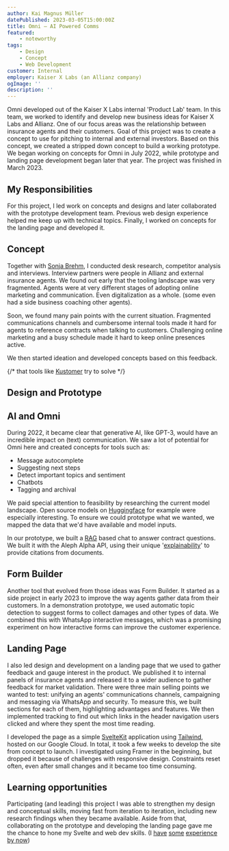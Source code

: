 ```yaml
---
author: Kai Magnus Müller
datePublished: 2023-03-05T15:00:00Z
title: Omni – AI Powered Comms
featured:
    - noteworthy
tags:
    - Design
    - Concept
    - Web Development
customer: Internal
employer: Kaiser X Labs (an Allianz company)
ogImage: ''
description: ''
---
```



<Figure 
    alt="We researched how insurance agents work, what their challenges and problems are and the current tool landscape. Based on this, we created concepts in three main areas: communication, contact management and campaigns." 
    src="https://res.cloudinary.com/dm3a0qioc/image/upload/v1719993566/Omni/omni-design-collage-1-3_tm0c6h.jpg" 
    width="3200" 
    height="2000" >
</Figure>

Omni developed out of the Kaiser X Labs internal 'Product Lab' team. In this team, we worked to identify and develop new business ideas for Kaiser X Labs and Allianz. One of our focus areas was the relationship between insurance agents and their customers. Goal of this project was to create a concept to use for pitching to internal and external investors. Based on this concept, we created a stripped down concept to build a working prototype. We began working on concepts for Omni in July 2022, while prototype and landing page development began later that year. The project was finished in March 2023.


## My Responsibilities

For this project, I led work on concepts and designs and later collaborated with the prototype development team. Previous web design experience helped me keep up with technical topics. Finally, I worked on concepts for the landing page and developed it.

## Concept

Together with [Sonja Brehm](https://www.sonjabrehm.com/), I conducted desk research, competitor analysis and interviews. Interview partners were people in Allianz and external insurance agents. We found out early that the tooling landscape was very fragmented. Agents were at very different stages of adopting online marketing and communication. Even digitalization as a whole. (some even had a side business coaching other agents).

Soon, we found many pain points with the current situation. Fragmented communications channels and cumbersome internal tools made it hard for agents to reference contracts when talking to customers. Challenging online marketing and a busy schedule made it hard to keep online presences active.

We then started ideation and developed concepts based on this feedback.


{/* that tools like [Kustomer](https://www.kustomer.com/) try to solve */}

<Figure 
    alt="After our first sketches, we developed a powerful but rough design draft. We then streamlined and focused it for the final concept." 
    src="https://res.cloudinary.com/dm3a0qioc/image/upload/v1719993566/Omni/omni-concept-collage-1-3_lplrnc.jpg" 
    width="3200" 
    height="2000">
</Figure>

## Design and Prototype



## AI and Omni

During 2022, it became clear that generative AI, like GPT-3, would have an incredible impact on (text) communication. We saw a lot of potential for Omni here and created concepts for tools such as:
- Message autocomplete
- Suggesting next steps
- Detect important topics and sentiment
- Chatbots
- Tagging and archival

We paid special attention to feasibility by researching the current model landscape. Open source models on [Huggingface](https://huggingface.co/) for example were especially interesting. To ensure we could prototype what we wanted, we mapped the data that we'd have available and model inputs.

In our prototype, we built a [RAG](https://en.wikipedia.org/wiki/Prompt_engineering#Retrieval-augmented_generation) based chat to answer contract questions. We built it with the Aleph Alpha API, using their unique '[explainability](https://docs.aleph-alpha.com/docs/explainability/explainability/)' to provide citations from documents.

## Form Builder

Another tool that evolved from those ideas was Form Builder. It started as a side project in early 2023 to improve the way agents gather data from their customers. In a demonstration prototype, we used automatic topic detection to suggest forms to collect damages and other types of data. We combined this with WhatsApp interactive messages, which was a promising experiment on how interactive forms can improve the customer experience.

<Figure 
    alt="Interactive messages allow customers (left) to send predefined answers to questions. Form Builder would then take that data, together with images and more and fill out forms for the agent (right)." 
    src="https://res.cloudinary.com/dm3a0qioc/image/upload/v1720019782/Omni/fb-flow-collage-1-2_ualghq.jpg" 
    width="3200" 
    height="2000">
</Figure>


## Landing Page

I also led design and development on a landing page that we used to gather feedback and gauge interest in the product. We published it to internal panels of insurance agents and released it to a wider audience to gather feedback for market validation.
There were three main selling points we wanted to test: unifying an agents' communications channels, campaigning and messaging via WhatsApp and security. To measure this, we built sections for each of them, highlighting advantages and features. We then implemented tracking to find out which links in the header navigation users clicked and where they spent the most time reading.

<Figure 
    alt="First impressions matter and we spent a few iterations working out wording, layout and content to get our message right."
    src="https://res.cloudinary.com/dm3a0qioc/image/upload/v1719941980/Omni/omni-landing-concept-2_phsawc.jpg" 
    width="3200" 
    height="2000">
</Figure>

I developed the page as a simple [SvelteKit](https://kit.svelte.dev/) application using [Tailwind](https://tailwindcss.com/), hosted on our Google Cloud. In total, it took a few weeks to develop the site from concept to launch. I investigated using Framer in the beginning, but dropped it because of challenges with responsive design. Constraints reset often, even after small changes and it became too time consuming.

<Figure 
    alt="The finished site was responsive and supported light and dark mode." 
    src="https://res.cloudinary.com/dm3a0qioc/image/upload/v1719941980/Omni/omni-landing-2_w8ewa6.jpg" 
    width="3200" 
    height="2000">
</Figure>

## Learning opportunities

Participating (and leading) this project I was able to strengthen my design and conceptual skills, moving fast from iteration to iteration, including new research findings when they became available. Aside from that, collaborating on the prototype and developing the landing page gave me the chance to hone my Svelte and web dev skills. (I [have](/work/aral-sea-at-uebersee-museum) [some](/articles/using-the-tree-navigator-plugin) [experience](/articles/building-icon-libraries-with-icon-library-manager) [by now](https://app.intersectionslab.com/))

